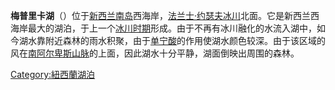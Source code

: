 {{Infobox_lake
 |湖泊名稱 = 梅普里卡湖 <br> Lake Mapourika
 |湖泊照片 = Lake mapourika NZ.jpeg
 |湖泊照片標題 =
 |測深圖 =
 |測深圖標題 =
 |座標 = {{coord|43|19|S|170|12|E|region:NZ_type:waterbody|display=inline,title}}
 |湖泊類別 = 
 |流入 = 
 |流出 = 
 |集水區面積 =
 |集水區國家 = [[新西兰|新西兰]]
 |湖泊長度 = 
 |湖泊闊度 = 
 |湖泊面積 = 
 |平均深度 =
 |最深深度 = 
 |水體體積 =
 |湖水停留時間 =
 |湖岸線長度 =
 |海拔高度 = 
 |湖中島嶼 =
 |湖邊城鎮 =
}}

'''梅普里卡湖'''（'''{{lang|en|Lake Mapourika}}'''）位于[[新西兰|新西兰]][[南岛|南岛]]西海岸，[[法兰士·约瑟夫冰川|法兰士·约瑟夫冰川]]北面。它是新西兰西海岸最大的湖泊，于上一个[[冰川时期|冰川时期]]形成。由于不再有冰川融化的水流入湖中，如今湖水靠附近森林的雨水积聚，由于[[单宁酸|单宁酸]]的作用使湖水颜色较深。由于该区域的风在[[南阿尔卑斯山脉|南阿尔卑斯山脉]]的上面，因此湖水十分平静，湖面倒映出周围的森林。

{{大洋洲地理小作品}}
{{DEFAULTSORT:Mapourika, Lake}}
[[Category:紐西蘭湖泊|Category:紐西蘭湖泊]]